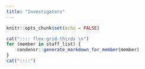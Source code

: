 ```yaml
---
title: "Investigators"
---
```


<style>
.flex-grid-thirds {
    display: flex;
    flex-flow: row wrap;
    align-content: center;
}

.flex-grid-thirds .col {
    width: 33%;
    margin-top: 0px;
    margin-bottom: 0px;
}

@media (max-width: 400px) {
    .flex-grid-thirds {
        display: block;
        .col {
            width: 100%;
            margin = 0 0 10px 0;
        }
    }
}

* {
    box-sizing: border-box;
}
.col {
    padding: 10px;
    border-style: solid;
    border-spacing: 20px;
    border-color: #cbd1cc;
    border-width: thin;
}

.more--button {
    color: #3a3a3a;
    border-color: #3a3a3a;
    border-style: solid;
    background-color: transparent;
    border-width: 1px;
    padding: 5px 5px 5px 5px;
    display: flex;
    justify-content: center;
}
</style>

```r
knitr::opts_chunk$set(echo = FALSE)
```

```r
cat(":::: flex-grid-thirds \n")
for (member in staff_list) {
    condensr::generate_markdown_for_member(member)
}
cat("::::")
```
